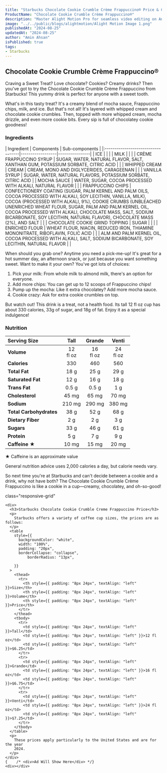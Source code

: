 ```yaml
---
title: "Starbucks Chocolate Cookie Crumble Crème Frappuccino® Price & Calories"
ProductName: "Chocolate Cookie Crumble Crème Frappuccino®"
description: "Master Alight Motion Pro for seamless video editing on Android, iOS, and Tablets with our ultimate guide, unlocking advanced features and elevating your skills in 2024!"
image: "../../public/blogs/alightmotion/Alight Motion Image 1.png"
publishedAt: "2024-08-25"
updatedAt: "2024-08-25"
author: "Amin Ahsan"
isPublished: true
tags:
- Starbucks
---
```


## Chocolate Cookie Crumble Crème Frappuccino® 

Craving a Sweet Treat? Love chocolate? Cookies? Creamy drinks? Then you've got to try the Chocolate Cookie Crumble Crème Frappuccino from Starbucks! This yummy drink is perfect for anyone with a sweet tooth.

What's in this tasty treat? It's a creamy blend of mocha sauce, Frappuccino chips, milk, and ice. But that's not all! It's layered with whipped cream and chocolate cookie crumbles.
Then, topped with more whipped cream, mocha drizzle, and even more cookie bits. Every sip is full of chocolatey cookie goodness!

### Ingredients
<div style={{ overflowX: "scroll", fontSize: "14px" }}>
  | Ingredient                         | Components       | Sub-components |
  |:-----------------------------------|------------------|----------------|
  | ICE                                |                  |                | 
  | MILK                               |                  |                | 
  | CRÈME FRAPPUCCINO SYRUP            | SUGAR, WATER, NATURAL FLAVOR, SALT, XANTHAN GUM, POTASSIUM SORBATE, CITRIC ACID       |                | 
  | WHIPPED CREAM                      | CREAM            | CREAM, MONO AND DIGLYCERIDES, CARAGEENAN               | 
  |                                    |  VANILLA SYRUP   | SUGAR, WATER, NATURAL FLAVORS, POTASSIUM SORBATE, CITRIC ACID               | 
  | MOCHA SAUCE                        | WATER, SUGAR, COCOA PROCESSED WITH ALKALI, NATURAL FLAVOR                 |                | 
  |  FRAPPUCCINO CHIPS                 |  CONFECTIONERY COATING (SUGAR, PALM KERNEL AND PALM OILS, COCOA PROCESSED WITH ALKALI, SOY LECITHIN, VANILLA, MILK), COCOA (PROCESSED WITH ALKALI, 9%), COOKIE CRUMBS (UNBLEACHED UNENRICHED WHEAT FLOUR, SUGAR, PALM AND PALM KERNEL OIL, COCOA PROCESSED WITH ALKALI, CHOCOLATE MASS, SALT, SODIUM BICARBONATE, SOY LECITHIN, NATURAL FLAVOR), CHOCOLATE MASS (2%), AND SALT                |                | 
  |  CHOCOLATE COOKIE GRIND TOPPING    | SUGAR                 |                | 
  |                                    | ENRICHED FLOUR   | WHEAT FLOUR, NIACIN, REDUCED IRON, THIAMINE MONONITRATE, RIBOFLAVIN, FOLIC ACID               | 
  |                                |  ALM AND PALM KERNEL OIL, COCOA PROCESSED WITH ALKALI, SALT, SODIUM BICARBONATE, SOY LECITHIN, NATURAL FLAVOR                |                | 
</div>

When should you grab one? Anytime you need a pick-me-up! It's great for a hot summer day, an afternoon snack, or just because you want something sweet.
Want to make it your own? You've got lots of choices:
1. Pick your milk: From whole milk to almond milk, there's an option for everyone.
2. Add more chips: You can get up to 12 scoops of Frappuccino chips!
3. Pump up the mocha: Like it extra chocolatey? Add more mocha sauce.
4. Cookie crazy: Ask for extra cookie crumbles on top.

But watch out! This drink is a treat, not a health food. Its tall 12 fl oz cup has about 330 calories, 33g of sugar, and 18g of fat. Enjoy it as a special indulgence!

### Nutrition
| Serving Size               | Tall            | Grande         | Venti          |
|:---------------------------|:---------------:|:--------------:|:--------------:|
| **Volume**                 | 12 <br/> fl oz  | 16 <br/> fl oz | 24 <br/> fl oz |
| **Calories**               | 330             | 460            | 560            |
| **Total Fat**              | 18 g            | 25 g           | 29 g           |
| **Saturated Fat**          | 12 g            | 16 g           | 18 g           |
| **Trans Fat**              | 0.5 g           | 0.5 g          | 1 g            |
| **Cholesterol**            | 45 mg           | 65 mg          | 70 mg          |
| **Sodium**                 | 210 mg          | 290 mg         | 380 mg         |
| **Total Carbohydrates**    | 38 g            | 52 g           | 68 g           |
| **Dietary Fiber**          | 2 g             | 2 g            | 3 g            |
| **Sugars**                 | 33 g            | 46 g           | 61 g           |
| **Protein**                | 5 g             | 7 g            | 9 g            |
| **Caffeine ★**             | 10 mg           | 15 mg          | 20 mg          |

★ Caffeine is an approximate value

General nutrition advice uses 2,000 calories a day, but calorie needs vary.

So next time you're at Starbucks and can't decide between a cookie and a drink, why not have both? The Chocolate Cookie Crumble Crème Frappuccino is like a cookie in a cup—creamy, chocolatey, and oh-so-good!

<style jsx>{`
  .table-container {
    overflow-x: auto;
    position: relative;
  }
  .table-container table {
    border-collapse: collapse;
    width: 80%;
  }
  .table-container th,
  .table-container td {
    border: 1px solid #ddd;
    padding: 2px;
    min-width: 30px;
    font-size: 11px;
  }
  .table-container th:first-child,
  .table-container td:first-child {
    position: sticky;
    left: 0;
    background-color: white;
    z-index: 1;
  }
  @media (max-width: 768px) {
    .table-container th:not(:first-child),
    .table-container td:not(:first-child) {
      min-width: 50px;
    }
  }
`}</style>
 <style jsx>{`
  @media (min-width: 768px) {
    .responsive-grid {
      display: grid;
      grid-template-columns: 1fr 1fr;
    }
  }
`}</style>

<div
  style={{
    backgroundColor: "#cee3de",
    borderLeft: "3px solid #0c7556",
   padding: "20px",
    paddingTop: "13px", // Add padding to the top
        display: "grid",
        height: "fit-content",
      }} 
      
  class="responsive-grid"

>
    <div>
      <h3>Starbucks Chocolate Cookie Crumble Creme Frappuccino Price</h3>
      <p>
        Starbucks offers a variety of coffee cup sizes, the prices are as follows:
      </p>
      <table
        style={{
          backgroundColor: "white",
          width: "100%",
          padding: "20px",
          borderCollapse: "collapse",
              borderRadius: "13px",
          
        }}
      >
        <thead>
          <tr>
            <th style={{ padding: "8px 24px", textAlign: "left" }}>Size</th>
            <th style={{ padding: "8px 24px", textAlign: "left" }}>Volume</th>
            <th style={{ padding: "8px 24px", textAlign: "left" }}>Price</th>
          </tr>
        </thead>
        <tbody>
          <tr>
            <td style={{ padding: "8px 24px", textAlign: "left" }}>Tall</td>
            <td style={{ padding: "8px 24px", textAlign: "left" }}>12 fl oz</td>
            <td style={{ padding: "8px 24px", textAlign: "left" }}>$6.25</td>
          </tr>
          <tr>
            <td style={{ padding: "8px 24px", textAlign: "left" }}>Grande</td>
            <td style={{ padding: "8px 24px", textAlign: "left" }}>16 fl oz</td>
            <td style={{ padding: "8px 24px", textAlign: "left" }}>$6.75</td>
          </tr>
          <tr>
            <td style={{ padding: "8px 24px", textAlign: "left" }}>Venti</td>
            <td style={{ padding: "8px 24px", textAlign: "left" }}>24 fl oz</td>
            <td style={{ padding: "8px 24px", textAlign: "left" }}>$7.25</td>
          </tr> 
        </tbody>
      </table>
      <p>
        These prices apply particularly to the United States and are for the year
        2024.
      </p>
    </div>
    {    /* <div>Ad Will Show Here</div> */}
    <div></div>
  </div>
